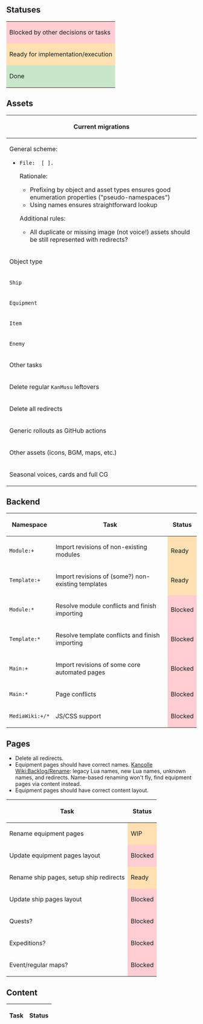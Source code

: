 ==Statuses==
{|class="wikitable"
|style="background:#FFCDD2"|Blocked by other decisions or tasks
|-
|style="background:#FFE0B2"|Ready for implementation/execution
|-
|style="background:#C8E6C9"|Done
|}
==Assets==
{|class="wikitable"
!colspan="6"|Current migrations
|-
|colspan="6"|General scheme:
* <code>File:<object type> <asset type> <object name>[ <asset name>].<extension></code>
Rationale:
* Prefixing by object and asset types ensures good enumeration properties ("pseudo-namespaces")
* Using names ensures straightforward lookup
Additional rules:
* All duplicate or missing image (not voice!) assets should be still represented with redirects?
|-
!Object type!!Object names!!Asset type!!Asset names!!Examples!!Status
|-
|rowspan="4"|<code>Ship</code>||rowspan="4"|[https://github.com/kcwiki/kancolle-data/blob/master/tl/ship.json Ship names]||<code>Banner</code>||rowspan="3"| -<br><code>Damaged</code>||<code>File:Ship Banner Ayanami Kai Ni.png</code><br><code>File:Ship Banner Ayanami Kai Ni Damaged.png</code>||style="background:#C8E6C9"|Done
|-
|<code>Card</code>||<code>File:Ship Card Ayanami Kai Ni.png</code><br><code>File:Ship Card Ayanami Kai Ni Damaged.png</code>||style="background:#C8E6C9"|Done
|-
|<code>Full</code>||<code>File:Ship Full Ayanami Kai Ni.png</code><br><code>File:Ship Full Ayanami Kai Ni Damaged.png</code>||style="background:#FFE0B2"|WIP
|-
|<code>Voice</code>||[https://github.com/kcwiki/kancolle-data/blob/master/tl/ship-line.json Line names]||<code>File:Ship Voice Ayanami Introduction.mp3</code>||style="background:#FFE0B2"|WIP (regular lines)<ref>Voice comparison for existing lines?</ref>
|-
|rowspan="4"|<code>Equipment</code>||rowspan="4"|[https://github.com/kcwiki/kancolle-data/blob/master/tl/equipment.json Equipment names]<ref><code>/</code> in equipment names should be replaced with spaces (without multi-spaces)</ref>||<code>Card</code>||rowspan="4"| -||<code>File:Equipment Card Suisei.png</code>||style="background:#C8E6C9"|Done
|-
|<code>Character</code>||<code>File:Equipment Character Suisei.png</code>||style="background:#C8E6C9"|Done
|-
|<code>Item</code>||<code>File:Equipment Item Suisei.png</code>||style="background:#C8E6C9"|Done
|-
|<code>Full</code>||<code>File:Equipment Full Suisei.png</code>||style="background:#C8E6C9"|Done
|-
|rowspan="3"|<code>Item</code>||rowspan="3"|[https://github.com/kcwiki/kancolle-data/blob/master/tl/item.json Item names]<ref>TODO: pseudo-items</ref>||<code>Card</code>||rowspan="3"| -||<code>File:Item Card Action Report.png</code>||style="background:#FFE0B2"|Consistency check
|-
|<code>Icon</code>||<code>File:Item Icon Action Report.png</code>||style="background:#FFE0B2"|Consistency check
|-
|<code>Full</code>||<code>File:Item Full Action Report.png</code>||style="background:#FFE0B2"|Consistency check
|-
|rowspan="2"|<code>Enemy</code>||rowspan="2"|[https://github.com/kcwiki/kancolle-data/blob/master/tl/enemy.json Enemy names]<ref>TODO: remove <code>-</code></ref>||<code>Banner</code>||rowspan="2"| -<br><code>Debuffed</code>||<code>File:Enemy Banner New Battleship Princess.png</code>||style="background:#FFE0B2"|WIP
|-
|<code>Full</code>||<code>File:Enemy Full New Battleship Princess.png</code><br><code>File:Enemy Full New Battleship Princess Damaged Debuffed.png</code>||style="background:#FFE0B2"|WIP
|-
!colspan="5"|Other tasks||Status
|-
|colspan="5"|Delete regular <code>KanMusu</code> leftovers||style="background:#FFCDD2"|Blocked
|-
|colspan="5"|Delete all redirects||style="background:#FFCDD2"|Blocked
|-
|colspan="5"|Generic rollouts as GitHub actions||style="background:#FFCDD2"|Blocked
|-
|colspan="5"|Other assets (icons, BGM, maps, etc.)||style="background:#FFCDD2"|Blocked
|-
|colspan="5"|Seasonal voices, cards and full CG||style="background:#FFCDD2"|Blocked
|}
<references />

==Backend==
{|class="wikitable"
!Namespace!!Task!!Status
|-
|<code>Module:+</code>||Import revisions of non-existing modules||style="background:#FFE0B2"|Ready
|-
|<code>Template:+</code>||Import revisions of (some?) non-existing templates||style="background:#FFE0B2"|Ready
|-
|<code>Module:*</code>||Resolve module conflicts and finish importing||style="background:#FFCDD2"|Blocked
|-
|<code>Template:*</code>||Resolve template conflicts and finish importing||style="background:#FFCDD2"|Blocked
|-
|<code>Main:+</code>||Import revisions of some core automated pages||style="background:#FFCDD2"|Blocked
|-
|<code>Main:*</code>||Page conflicts||style="background:#FFCDD2"|Blocked
|-
|<code>MediaWiki:+/*</code>||JS/CSS support||style="background:#FFCDD2"|Blocked
|}
==Pages==
* Delete all redirects.
* Equipment pages should have correct names. [[Kancolle Wiki:Backlog/Rename]]: legacy Lua names, new Lua names, unknown names, and redirects. Name-based renaming won't fly, find equipment pages via content instead.
* Equipment pages should have correct content layout.
{|class="wikitable"
!Task!!Status
|-
|Rename equipment pages||style="background:#FFE0B2"|WIP
|-
|Update equipment pages layout||style="background:#FFCDD2"|Blocked
|-
|Rename ship pages, setup ship redirects||style="background:#FFE0B2"|Ready
|-
|Update ship pages layout||style="background:#FFCDD2"|Blocked
|-
|Quests?||style="background:#FFCDD2"|Blocked
|-
|Expeditions?||style="background:#FFCDD2"|Blocked
|-
|Event/regular maps?||style="background:#FFCDD2"|Blocked
|}

==Content==
{|class="wikitable"
!Task!!Status
|}